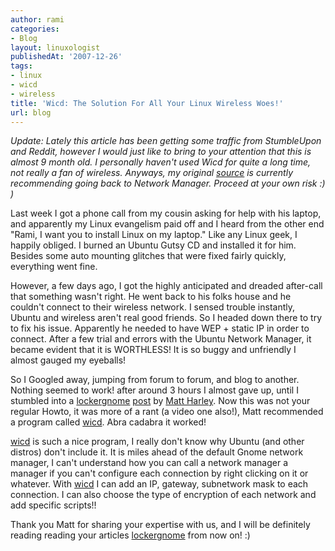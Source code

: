 ```yaml
---
author: rami
categories:
- Blog
layout: linuxologist
publishedAt: '2007-12-26'
tags:
- linux
- wicd
- wireless
title: 'Wicd: The Solution For All Your Linux Wireless Woes!'
url: blog
---
```


*Update: Lately this article has been getting some traffic from StumbleUpon and Reddit, however I would just like to bring to your attention that this is almost 9 month old. I personally haven't used Wicd for quite a long time, not really a fan of wireless. Anyways, my original [source](http://www.lockergnome.com/linux/2007/10/18/ubuntu-gutsy-wireless-help/) is currently recommending going back to Network Manager. Proceed at your own risk :) )*

Last week I got a phone call from my cousin asking for help with his laptop, and apparently my Linux evangelism paid off and I heard from the other end "Rami, I want you to install Linux on my laptop." Like any Linux geek, I happily obliged. I burned an Ubuntu Gutsy CD and installed it for him. Besides some auto mounting glitches that were fixed fairly quickly, everything went fine.

However, a few days ago, I got the highly anticipated and dreaded after-call that something wasn't right. He went back to his folks house and he couldn't connect to their wireless network. I sensed trouble instantly, Ubuntu and wireless aren't real good friends. So I headed down there to try to fix his issue. Apparently he needed to have WEP + static IP in order to connect. After a few trial and errors with the Ubuntu Network Manager, it became evident that it is WORTHLESS! It is so buggy and unfriendly I almost gauged my eyeballs!

So I Googled away, jumping from forum to forum, and blog to another. Nothing seemed to work! after around 3 hours I almost gave up, until I stumbled into a [lockergnome](http://www.lockergnome.com "lockergnome") [post](http://www.lockergnome.com/linux/2007/10/18/ubuntu-gutsy-wireless-help/ "post") by [Matt Harley](http://www.lockergnome.com/author/matt-hartley/). Now this was not your regular Howto, it was more of a rant (a video one also!), Matt recommended a program called [wicd](https://sourceforge.net/project/showfiles.php?group_id=194573 "wicd"). Abra cadabra it worked!

[wicd](https://sourceforge.net/project/showfiles.php?group_id=194573 "wicd") is such a nice program, I really don't know why Ubuntu (and other distros) don't include it. It is miles ahead of the default Gnome network manager, I can't understand how you can call a network manager a manager if you can't configure each connection by right clicking on it or whatever. With [wicd](https://sourceforge.net/project/showfiles.php?group_id=194573 "wicd") I can add an IP, gateway, subnetwork mask to each connection. I can also choose the type of encryption of each network and add specific scripts!!

Thank you Matt for sharing your expertise with us, and I will be definitely reading reading your articles [lockergnome](http://www.lockergnome.com "lockergnome") from now on! :)
